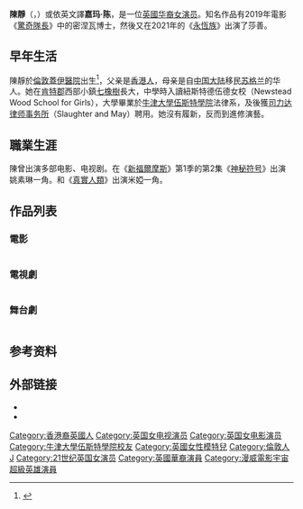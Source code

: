 {{BLPsources|time=2022-02-25T05:45:39+00:00}}
{{noteTA
|G1=Movie
|G2=TV
}}
{{Infobox person
|name = 陳靜<br />Gemma Chan
|image = 110818 Gemma Chan in an interview for Collider Video.png
|imagesize = 250px
|caption =
|birth_name = Gemma Chan
|birth_date = {{Birth date and age|1982|11|29|df=yes}}
|birth_place = {{UK}}[[伦敦|伦敦]][[薩瑟克|薩瑟克]]
|death_date =
|death_place =
|alma mater = [[牛津大学|牛津大学]]
|occupation = [[演員|演員]]
| years_active       = 2006年至今
|website = [http://www.gemmachan.com/ www.gemmachan.com/]
}}

'''陳靜'''（{{lang-en|Gemma Chan}}，{{bd|1982年|11月29日|catIdx=Chan, Gemma|}}）或依英文譯'''嘉玛·陈'''，是一位[[英國|英國]][[华裔英国人|华裔]][[女演员|女演员]]。知名作品有2019年電影《[[驚奇隊長|驚奇隊長]]》中的密涅瓦博士，然後又在2021年的《[[永恆族_(電影)|永恆族]]》出演了莎善。

==早年生活==
陳靜於[[倫敦|倫敦]][[蓋伊醫院|蓋伊醫院]]出生<ref name="The Scotsman">{{cite news |url=http://www.scotsman.com/the-scotsman/scotland/interview-gemma-chan-star-of-true-love-1-2321152 |title=Interview: Gemma Chan, star of ''True Love'' |first=Lee |last=Randall |work=The Scotsman |date=27 May 2012 |archivedate=11 July 2015 |archiveurl=https://web.archive.org/web/20150711052839/http://www.scotsman.com/what-s-on/tv-radio/interview-gemma-chan-star-of-true-love-1-2321152 |deadurl=no}}</ref>，父亲是[[香港人|香港人]]，母亲是自[[中国大陆|中国大陆]]移民[[苏格兰|苏格兰]]的华人。她在[[肯特郡|肯特郡]]西部小鎮[[七橡樹_(肯特郡)|七橡樹]]長大，中學時入讀紐斯特德伍德女校（Newstead Wood School for Girls），大學畢業於[[牛津大學伍斯特學院|牛津大學伍斯特學院]]法律系，及後獲[[司力达律师事务所|司力达律师事务所]]（Slaughter and May）聘用。她沒有履新，反而到{{tsl|en|Drama Centre London|倫敦戲劇中心}}進修演藝。

==職業生涯==
陳曾出演多部电影、电视剧。在《[[新福爾摩斯|新福爾摩斯]]》第1季的第2集《[[神秘符号|神秘符号]]》出演姚素琳一角。和《[[真實人類|真實人類]]》出演米婭一角。

==作品列表==
=== 電影 ===
{| class="wikitable"
|- style="background:lightsteelblue;"
|- style="background:#ccc;"
! 年份
! 影片
! 角色
! 備註
|-
| 2006
| ''When Evil Calls''
| Molly Nelson
|
|-
| 2009
| 《[[終極面試|終極面試]]》（''Exam''）
| Chinese Girl
|
|-
| rowspan=3|2010
| 《皮條客》（''Pimp''）
| Bo
|
|-
| 《[[諜海風雲|諜海風雲]]》（''Shanghai''）
| Shin Shin
|
|-
| 《潛水艇》（''Submarine''）
| Kim-Lin
|
|-
| 2013
| 《雙重人格》（''The Double''）
|
|
|-
| rowspan=2|2014
| 《[[傑克萊恩：詭影任務|傑克萊恩：詭影任務]]》（''Jack Ryan: Shadow Recruit''）
| Amy
|
|-
|''London Fields''
| Petronella
|
|-
| rowspan=2|2016
|《金牌特勤隊》（Stratton）
|Aggy
|
|-
|《[[怪獸與牠們的產地_(電影)|怪獸與牠們的產地]]》（Fantastic Beasts and Where to Find Them）
| 亞裔女巫 周雅 adam Ya-Zhou
|
|-
| 2017
|《[[變形金剛5：最終騎士|變形金剛5：最終騎士]]》（''Transformers：the last knight''）
| 聲演 昆特沙(Quintessa) 賽博坦的造物主
| 
|-
| rowspan=2|2018
|《[[瘋狂亞洲富豪|瘋狂亞洲富豪]]》（''Crazy Rich Asians''）
| 梁張阿絲（Astrid Leong-Teo）尼克表姐，麥可妻子，社會名媛，時裝界名人
|
|-
|《[[雙后傳|雙后傳]]》（''Mary Queen of Scots''）
|[[伊莉莎白·哈德威克|伊莉莎白·哈德威克]](史稱"哈德威克的貝絲" Bess of Hardwick)
|
|-
| 2019
|《[[驚奇隊長_(電影)|驚奇隊長]]》（''Captain Marvel''）
|[[密-涅瓦|密-涅瓦]]
|
|-
| rowspan=2|2021
|《[[尋龍使者：拉雅|尋龍使者：拉雅]]》（''Raya and the Last Dragon''）
| 納瑪莉
|
|-
|《[[永恆族_(電影)|永恆族]]》（''Eternals''）
|[[瑟西_(漫畫)|瑟西]]
|
|-
| 2022
|《[[別擔心親愛的|別擔心親愛的]]》（''Don't Worry Darling''）
|雪莉
|
|-
|TBA
|《[[真愛_(電影)|真愛]]》（''True Love''）
|
|
|}

=== 電視劇 ===
{| class="wikitable"
|- style="background:lightsteelblue;"
|- style="background:#ccc;"
! 年份
! 劇名
! 角色
! 備註
|-
| 2006
| ''Project Catwalk''第一季
| 自己
| 10集
|-
| 2009
| 《[[神秘博士|神秘博士]]》（''Doctor Who''）
| Mia Bennett
| 十一月特輯
|-
| rowspan=2|2010
| 《[[IT狂人|IT狂人]]》（''The IT Crowd''）
| Ivana / Female Sulu
| Episodes: "The Final Countdown", "Reynholm vs. Reynholm"
|-
| 《[[新福爾摩斯|新福爾摩斯]]》（''Sherlock''）
| 姚素琳
| 《[[神秘符號|神秘符號]]》（"The Blind Banker"）
|-
| rowspan=2|2011
| 《[[應召女郎的秘密日記|應召女郎的秘密日記]]》（''Secret Diary of a Call Girl''）
| Charlotte
| Regular (Season 4)
|-
| 《[[新生六居客|新生六居客]]》（''Fresh Meat''）
| Ruth
| Recurring
|-
| rowspan=2|2012
| 《[[鬼影喧囂|鬼影喧囂]]》（''Bedlam''）
| Kiera
| Regular (Season 2)
|-
| 《真愛》（''True Love''）
| Kathy
| TV miniseries
|-
|rowspan=3|2013
| 《設得蘭謎案》（''Shetland''）
| Hattie James
| TV drama
|-
|《天堂島疑雲》（''Death in Paradise''）
| Jennifer Cheung
| Series two, episode 7
|-
|《[[拍拖男女|拍拖男女]]》（''Dates''）
|Erica
|
|-
| 2015-2018
|《{{le|偽人|Humans (TV series)}}》（''Humans''）
| Anita / Mia
| Regular
|-
| 2015
|《''Brotherhood''》
| Miss Pemberton
| Recurring role
|-
| 2016
|《''Revolting Rhymes''》
| [[白雪公主|白雪公主]]（[[配音|配音]]）
| 
|-
| 2018
|《''Watership Down''》
| Dewdrop（配音）
| 
|-
| 2019
|《''I am Hanna''》
| Hannah
| 
|}

=== 舞台劇 ===
{| class="wikitable"
|- style="background:lightsteelblue;"
|- style="background:#ccc;"
! 年份
! 劇名
! 角色
! 劇院
|-
| 2008
| 《[[杜蘭朵|杜蘭朵]]》（''Turandot''）
|
| [[Hampstead_Theatre|Hampstead Theatre]]
|-
| 2012
| ''The Sugar-Coated Bullets of the Bourgeoisie''
| 
| [[Finborough_Theatre|Finborough Theatre]] <ref>{{cite web|url=https://www.finboroughtheatre.co.uk/productions/2012/vibrant.php|title=Vibrant - 2012 Productions - Finborough Theatre|website=www.finboroughtheatre.co.uk|access-date=2019-01-11|archive-date=2020-05-03|archive-url=https://web.archive.org/web/20200503191115/https://www.finboroughtheatre.co.uk/productions/2012/vibrant.php|dead-url=no}}</ref>
|-
|rowspan=2|2013
| ''[[Yellow_Face|Yellow Face]]'' (UK premiere)
| 
| [[The_Park_Theatre|The Park Theatre]]
|-
|''Our Ajax'' (World premiere)
| [[Athena|Athena]]
| [[Southwark_Playhouse|Southwark Playhouse]]
|}

==参考资料==
{{Reflist}}

==外部链接==
{{Commons category|Gemma Chan}}
* {{Instagram|gemmachan}}
* {{Twitter|gemma_chan}}

{{Authority control}}
{{DEFAULTSORT:Chan, Gemma}}
[[Category:香港裔英國人|Category:香港裔英國人]]
[[Category:英国女电视演员|Category:英国女电视演员]]
[[Category:英国女电影演员|Category:英国女电影演员]]
[[Category:牛津大學伍斯特學院校友|Category:牛津大學伍斯特學院校友]]
[[Category:英國女性模特兒|Category:英國女性模特兒]]
[[Category:倫敦人|Category:倫敦人]]
[[Category:陈姓|J]]
[[Category:21世纪英国女演员|Category:21世纪英国女演员]]
[[Category:英國華裔演員|Category:英國華裔演員]]
[[Category:漫威電影宇宙超級英雄演員|Category:漫威電影宇宙超級英雄演員]]